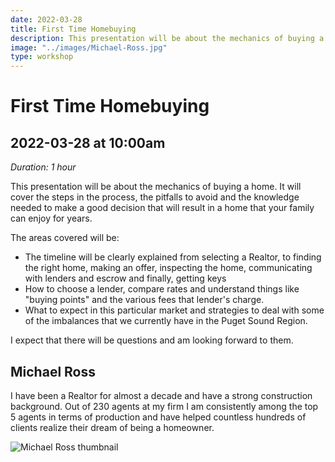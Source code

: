 ```yaml
---
date: 2022-03-28
title: First Time Homebuying
description: This presentation will be about the mechanics of buying a home. It will cover the steps in the process, the pitfalls to avoid and the knowledge needed to make a good decision that will result in a home that your family can enjoy for years.
image: "../images/Michael-Ross.jpg"
type: workshop
---
```


# First Time Homebuying

## 2022-03-28 at 10:00am

_Duration: 1 hour_

This presentation will be about the mechanics of buying a home. It will cover the steps in the process, the pitfalls to avoid and the knowledge needed to make a good decision that will result in a home that your family can enjoy for years.

The areas covered will be:

- The timeline will be clearly explained from selecting a Realtor, to finding the right home, making an offer, inspecting the home, communicating with lenders and escrow and finally, getting keys
- How to choose a lender, compare rates and understand things like "buying points" and the various fees that lender's charge.
- What to expect in this particular market and strategies to deal with some of the imbalances that we currently have in the Puget Sound Region.

I expect that there will be questions and am looking forward to them.

## Michael Ross

I have been a Realtor for almost a decade and have a strong construction background. Out of 230 agents at my firm I am consistently among the top 5 agents in terms of production and have helped countless hundreds of clients realize their dream of being a homeowner.

![Michael Ross thumbnail](../images/Michael-Ross.jpg)

